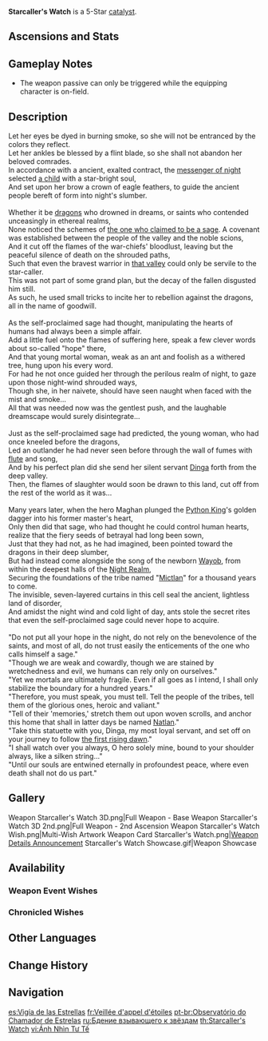 {{Weapon Infobox
|id               = 14517
|image            = <gallery>
Weapon Starcaller's Watch.png|Base
Weapon Starcaller's Watch 2nd.png|2nd Ascension
</gallery>
|type             = Catalyst
|quality          = 5
|series           = 
|obtain           = Weapon Event Wishes
|releaseDate      = 2025-01-01
|base_atk         = 44b
|2nd_stat_type    = Elemental Mastery
|2nd_stat         = 58
|passive          = Offering Unto Wind and Sun
|effect           = Increases [[Elemental Mastery]] by (var1). Gain the "Mirror of Night" effect within 15s after the equipping character creates a [[shield]]: The current active [[party]] member deals (var2)% increased [[DMG]] to nearby opponents. You can gain the "Mirror of Night" effect once every 14s.
|eff_rank1_var1   = 100
|eff_rank2_var1   = 125
|eff_rank3_var1   = 150
|eff_rank4_var1   = 175
|eff_rank5_var1   = 200
|eff_rank1_var2   = 28
|eff_rank2_var2   = 35
|eff_rank3_var2   = 42
|eff_rank4_var2   = 49
|eff_rank5_var2   = 56
|eff_att1         = Elemental Mastery
|eff_att2         = DMG Bonus
}}

{{Description|A statue carved in the shape of an eagle, a sacred relic of the [[Masters of the Night-Wind]] that has been passed down from generation to generation.}}
'''Starcaller's Watch''' is a 5-Star [[catalyst]].

==Ascensions and Stats==
{{Weapon Ascensions and Stats
|ascendMat1 = Delirious Decadence of the Sacred Lord
|ascendMat2 = Delirious Desolation of the Sacred Lord
|ascendMat3 = Delirious Demeanor of the Sacred Lord
|ascendMat4 = Delirious Divinity of the Sacred Lord
|bossMat1   = Shard of a Shattered Will
|bossMat2   = Locus of a Clear Will
|bossMat3   = Sigil of a Striding Will
|commonMat1 = Sentry's Wooden Whistle
|commonMat2 = Warrior's Metal Whistle
|commonMat3 = Saurian-Crowned Warrior's Golden Whistle
}}

==Gameplay Notes==
* The weapon passive can only be triggered while the equipping character is on-field.

==Description==
Let her eyes be dyed in burning smoke, so she will not be entranced by the colors they reflect.<br><!--
-->Let her ankles be blessed by a flint blade, so she shall not abandon her beloved comrades.<br><!--
-->In accordance with a ancient, exalted contract, the [[Yohualtecuhtin, Lord of the Night|messenger of night]] selected [[Maghan's Master|a child]] with a star-bright soul,<br><!--
-->And set upon her brow a crown of eagle feathers, to guide the ancient people bereft of form into night's slumber.<br><br><!--

-->Whether it be [[dragon]]s who drowned in dreams, or saints who contended unceasingly in ethereal realms,<br><!--
-->None noticed the schemes of [[Waxaklahun Ubah Kan|the one who claimed to be a sage]]. A covenant was established between the people of the valley and the noble scions,<br><!--
-->And it cut off the flames of the war-chiefs' bloodlust, leaving but the peaceful silence of death on the shrouded paths,<br><!--
-->Such that even the bravest warrior in [[Tezcatepetonco Range|that valley]] could only be servile to the star-caller.<br><!--
-->This was not part of some grand plan, but the decay of the fallen disgusted him still.<br><!--
-->As such, he used small tricks to incite her to rebellion against the dragons, all in the name of goodwill.<br><br><!--

-->As the self-proclaimed sage had thought, manipulating the hearts of humans had always been a simple affair.<br><!--
-->Add a little fuel onto the flames of suffering here, speak a few clever words about so-called "hope" there,<br><!--
-->And that young mortal woman, weak as an ant and foolish as a withered tree, hung upon his every word.<br><!--
-->For had he not once guided her through the perilous realm of night, to gaze upon those night-wind shrouded ways,<br><!--
-->Though she, in her naivete, should have seen naught when faced with the mist and smoke... {{sic}}<br><!--
-->All that was needed now was the gentlest push, and the laughable dreamscape would surely disintegrate...<br><br><!--

-->Just as the self-proclaimed sage had predicted, the young woman, who had once kneeled before the dragons,<br><!--
-->Led an outlander he had never seen before through the wall of fumes with [[Flute of Ezpitzal|flute]] and song,<br><!--
-->And by his perfect plan did she send her silent servant [[Dinga]] forth from the deep valley.<br><!--
-->Then, the flames of slaughter would soon be drawn to this land, cut off from the rest of the world as it was...<br><br><!--

-->Many years later, when the hero Maghan plunged the [[Python King]]'s golden dagger into his former master's heart,<br><!--
-->Only then did that sage, who had thought he could control human hearts, realize that the fiery seeds of betrayal had long been sown,<br><!--
-->Just that they had not, as he had imagined, been pointed toward the dragons in their deep slumber,<br><!--
-->But had instead come alongside the song of the newborn [[Wayob]], from within the deepest halls of the [[Night Kingdom|Night Realm]],<br><!--
-->Securing the foundations of the tribe named "[[Mictlan]]" for a thousand years to come.<br><!--
-->The invisible, seven-layered curtains in this cell seal the ancient, lightless land of disorder,<br><!--
-->And amidst the night wind and cold light of day, ants stole the secret rites that even the self-proclaimed sage could never hope to acquire.<br><br><!--

-->"Do not put all your hope in the night, do not rely on the benevolence of the saints, and most of all, do not trust easily the enticements of the one who calls himself a sage."<br><!--
-->"Though we are weak and cowardly, though we are stained by wretchedness and evil, we humans can rely only on ourselves."<br><!--
-->"Yet we mortals are ultimately fragile. Even if all goes as I intend, I shall only stabilize the boundary for a hundred years."<br><!--
-->"Therefore, you must speak, you must tell. Tell the people of the tribes, tell them of the glorious ones, heroic and valiant."<br><!--
-->"Tell of their 'memories,' stretch them out upon woven scrolls, and anchor this home that shall in latter days be named [[Natlan]]."<br><!--
-->"Take this statuette with you, Dinga, my most loyal servant, and set off on your journey to follow [[Xbalanque|the first rising dawn]]."<br><!--
-->"I shall watch over you always, O hero solely mine, bound to your shoulder always, like a silken string..."<br><!--
-->"Until our souls are entwined eternally in profoundest peace, where even death shall not do us part."
<!--
==Lore==
--><!--
==Preview==
{{Preview
|file    = 
|caption = 
}}
-->
==Gallery==
<gallery>
Weapon Starcaller's Watch 3D.png|Full Weapon - Base
Weapon Starcaller's Watch 3D 2nd.png|Full Weapon - 2nd Ascension
Weapon Starcaller's Watch Wish.png|Multi-Wish Artwork
Weapon Card Starcaller's Watch.png|[https://www.hoyolab.com/article/35904205 Weapon Details Announcement]
Starcaller's Watch Showcase.gif|Weapon Showcase
</gallery>

==Availability==
===Weapon Event Wishes===
{{Featured}}

===Chronicled Wishes===
{{Featured|chronicled=1}}

==Other Languages==
{{Other Languages
|1_en     = Starcaller's Watch
|1_zhs    = 祭星者之望
|1_zhs_rm = Jìxīngzhě zhī Wàng
|1_zht    = 祭星者之望
|1_zht_rm = Jìxīngzhě zhī Wàng
|1_zh_tl  = Star Worshipper's Watch
|1_ja     = 祭星者の眺め
|1_ja_rm  = Saiseisha no Nagame
|1_ja_tl  = Star Worshipper's Watch
|1_ko     = 별지기<->의 시선
|1_ko_tl  = 
|1_es     = Vigía de las Estrellas
|1_es_tl  = Vigil of the Stars
|1_fr     = Veillée d'appel d'étoiles
|1_fr_tl  = Star-Calling Vigil
|1_ru     = Бдение взывающего к звёздам
|1_ru_tl  = Vigil of the Caller to the Stars
|1_th     = Starcaller's Watch
|1_vi     = Ánh Nhìn Tư Tế
|1_vi_tl  = Priest's Gaze
|1_de     = Wacht des Sternenopfers
|1_de_tl  = Star Sacrifice's Watch
|1_id     = Starcaller's Watch
|1_pt     = Observatório do Chamador de Estrelas
|1_pt_tl  = Starcaller's Observatory
|1_tr     = Yıldız Çağıranın Nöbeti
|1_tr_tl  = 
|1_it     = Veglia del Chiamastelle
|1_it_tl  = 
|2_en     = Offering Unto Wind and Sun
|2_zhs    = 奉予风阳的禋祀
|2_zhs_rm = Fèngyǔ Fēngyáng de Yīnsì
|2_zht    = 奉予風陽的禋祀
|2_zht_rm = Fèngyǔ Fēngyáng de Yīnsì
|2_zh_tl  = Offerings Dedicated to the Wind and Sun
|2_ja     = 風と陽に捧げる祭儀
|2_ja_rm  = Kaze to Hi ni Sasageru Saigi{{Assumed}}
|2_ja_tl  = 
|2_ko     = 바람과 태양에 바치는 연기 제사
|2_ko_tl  = 
|2_es     = Ofrenda para el viento y el sol
|2_es_tl  = Offering to the Wind and the Sun
|2_fr     = Offrande au vent et au soleil
|2_fr_tl  = Offering to the Wind and Sun
|2_ru     = Подношение ветру и солнцу
|2_ru_tl  = 
|2_th     = Offering Unto Wind and Sun
|2_vi     = Dâng Hiến Cho Gió Và Mặt Trời
|2_vi_tl  = Offering to the Wind and the Sun
|2_de     = Opfer für den Wind und die Sonne
|2_de_tl  = Offering to the Wind and the Sun
|2_id     = Offering Unto Wind and Sun
|2_pt     = Oferenda ao Vento e ao Sol
|2_pt_tl  = Offering to the Wind and to the Sun
|2_tr     = Rüzgara ve Güneşe Adak
|2_tr_tl  = 
|2_it     = Offerte al vento e al sole
|2_it_tl  = 
}}

==Change History==
{{Change History|5.3}}

==Navigation==
<!--{{Weapons by Series Navbox|Series name}}-->
{{Weapon Navbox|Catalysts}}

[[es:Vigía de las Estrellas]]
[[fr:Veillée d'appel d'étoiles]]
[[pt-br:Observatório do Chamador de Estrelas]]
[[ru:Бдение взывающего к звёздам]]
[[th:Starcaller's Watch]]
[[vi:Ánh Nhìn Tư Tế]]